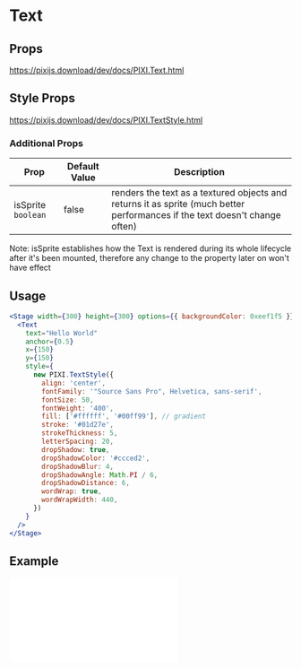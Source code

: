 # Text

## Props

https://pixijs.download/dev/docs/PIXI.Text.html

## Style Props

https://pixijs.download/dev/docs/PIXI.TextStyle.html

### Additional Props

| Prop               | Default Value | Description                                                                                                                 |
| ------------------ | ------------- | --------------------------------------------------------------------------------------------------------------------------- |
| isSprite `boolean` | false         | renders the text as a textured objects and returns it as sprite (much better performances if the text doesn't change often) |

Note: isSprite establishes how the Text is rendered during its whole lifecycle after it's been mounted, therefore any change to the property later on won't have effect

## Usage

```jsx live
<Stage width={300} height={300} options={{ backgroundColor: 0xeef1f5 }}>
  <Text
    text="Hello World"
    anchor={0.5}
    x={150}
    y={150}
    style={
      new PIXI.TextStyle({
        align: 'center',
        fontFamily: '"Source Sans Pro", Helvetica, sans-serif',
        fontSize: 50,
        fontWeight: '400',
        fill: ['#ffffff', '#00ff99'], // gradient
        stroke: '#01d27e',
        strokeThickness: 5,
        letterSpacing: 20,
        dropShadow: true,
        dropShadowColor: '#ccced2',
        dropShadowBlur: 4,
        dropShadowAngle: Math.PI / 6,
        dropShadowDistance: 6,
        wordWrap: true,
        wordWrapWidth: 440,
      })
    }
  />
</Stage>
```

## Example

<iframe
  height={600}
  scrolling="no"
  title="Text"
  src="//codepen.io/inlet/embed/ec46cd42dc7fed3c383fc934a0dcf6b4/?height=600&theme-id=33987&default-tab=result&embed-version=2"
  frameBorder="no"
  allowFullScreen={true}
  style={{ width: '100%' }}
/>
